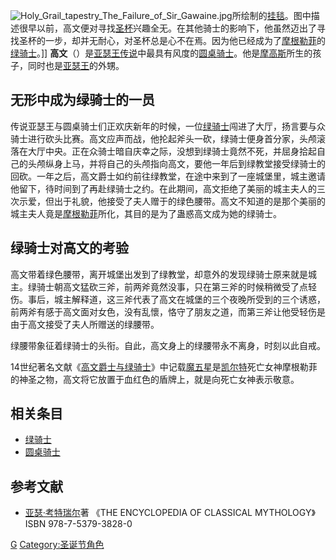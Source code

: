 [[File:Holy_Grail_tapestry_The_Failure_of_Sir_Gawaine.jpg|thumb]]所绘制的[[挂毯|挂毯]]。图中描述很早以前，高文便对寻找[[圣杯|圣杯]]兴趣全无。在其他骑士的影响下，他虽然迈出了寻找圣杯的一步，却并无耐心，对圣杯总是心不在焉。因为他已经成为了[[摩根勒菲|摩根勒菲]]的[[绿骑士|绿骑士]]。]]
'''高文'''（{{lang-en|Gawain}}）是[[亚瑟王传说|亚瑟王传说]]中最具有风度的[[圆桌骑士|圆桌骑士]]。他是[[摩高斯|摩高斯]]所生的孩子，同时也是[[亚瑟王|亚瑟王]]的外甥。

== 无形中成为绿骑士的一员 ==
传说亚瑟王与圆桌骑士们正欢庆新年的时候，一位[[绿骑士|绿骑士]]闯进了大厅，扬言要与众骑士进行砍头比赛。高文应声而战，他抡起斧头一砍，绿骑士便身首分家，头颅滚落在大厅中央。正在众骑士暗自庆幸之际，没想到绿骑士竟然不死，并屈身拾起自己的头颅纵身上马，并将自己的头颅指向高文，要他一年后到绿教堂接受绿骑士的回砍。一年之后，高文爵士如约前往绿教堂，在途中来到了一座城堡里，城主邀请他留下，待时间到了再赴绿骑士之约。在此期间，高文拒绝了美丽的城主夫人的三次示爱，但出于礼貌，他接受了夫人赠于的绿色腰带。高文不知道的是那个美丽的城主夫人竟是[[摩根勒菲|摩根勒菲]]所化，其目的是为了蛊惑高文成为她的绿骑士。

== 绿骑士对高文的考验 ==
高文带着绿色腰带，离开城堡出发到了绿教堂，却意外的发现绿骑士原来就是城主。绿骑士朝高文猛砍三斧，前两斧竟然没事，只在第三斧的时候稍微受了点轻伤。事后，城主解释道，这三斧代表了高文在城堡的三个夜晚所受到的三个诱惑，前两斧有感于高文面对女色，没有乱懷，恪守了朋友之道，而第三斧让他受轻伤是由于高文接受了夫人所赠送的绿腰带。

绿腰带象征着绿骑士的头衔。自此，高文身上的绿腰带永不离身，时刻以此自戒。

14世纪著名文献《[[高文爵士与绿骑士|高文爵士与绿骑士]]》中记载[[五芒星|魔五星]]是[[凱爾特神話|凯尔特]]死亡女神摩根勒菲的神圣之物，高文将它放置于血红色的盾牌上，就是向死亡女神表示敬意。

== 相关条目 ==
*[[绿骑士|绿骑士]]
*[[圆桌骑士|圆桌骑士]]

== 参考文献 ==
*[[亚瑟·考特瑞尔|亚瑟·考特瑞尔]]著 《THE ENCYCLOPEDIA OF CLASSICAL MYTHOLOGY》 ISBN 978-7-5379-3828-0

{{亚瑟王传说}} 

{{Authority control}}
[[Category:圆桌骑士|G]]
[[Category:圣诞节角色|Category:圣诞节角色]]
